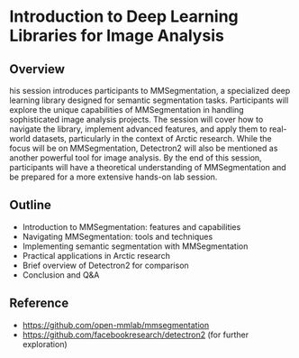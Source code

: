 # Introduction to Deep Learning Libraries for Image Analysis {.unnumbered}

## Overview

his session introduces participants to MMSegmentation, a specialized deep learning library designed for semantic segmentation tasks. Participants will explore the unique capabilities of MMSegmentation in handling sophisticated image analysis projects. The session will cover how to navigate the library, implement advanced features, and apply them to real-world datasets, particularly in the context of Arctic research. While the focus will be on MMSegmentation, Detectron2 will also be mentioned as another powerful tool for image analysis. By the end of this session, participants will have a theoretical understanding of MMSegmentation and be prepared for a more extensive hands-on lab session.

## Outline

* Introduction to MMSegmentation: features and capabilities
* Navigating MMSegmentation: tools and techniques
* Implementing semantic segmentation with MMSegmentation
* Practical applications in Arctic research
* Brief overview of Detectron2 for comparison
* Conclusion and Q&A

## Reference

* [https://github.com/open-mmlab/mmsegmentation](https://github.com/open-mmlab/mmsegmentation)
* [https://github.com/facebookresearch/detectron2](https://github.com/facebookresearch/detectron2) (for further exploration)